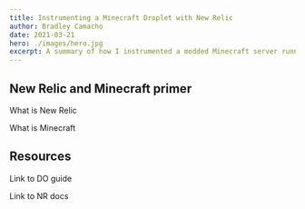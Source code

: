 ```yaml
---
title: Instrumenting a Minecraft Droplet with New Relic
author: Bradley Camacho
date: 2021-03-21
hero: ./images/hero.jpg
excerpt: A summary of how I instrumented a modded Minecraft server running on a Digital Ocean Droplet.
---
```


## New Relic and Minecraft primer

What is New Relic

What is Minecraft

## Resources

Link to DO guide

Link to NR docs
